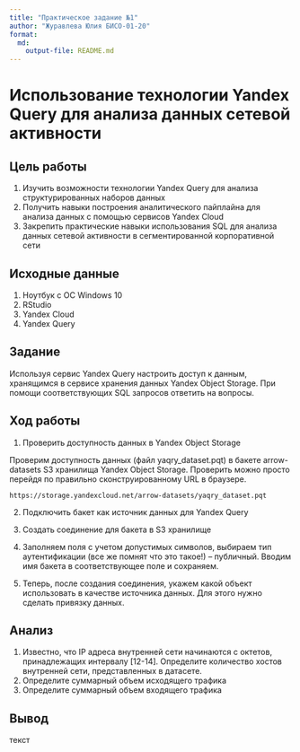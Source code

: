 ```yaml
---
title: "Практическое задание №1"
author: "Журавлева Юлия БИСО-01-20"
format:   
  md:
    output-file: README.md
---
```


# Использование технологии Yandex Query для анализа данных сетевой активности

## Цель работы

1. Изучить возможности технологии Yandex Query для анализа структурированных
наборов данных
2. Получить навыки построения аналитического пайплайна для анализа данных с
помощью сервисов Yandex Cloud
3. Закрепить практические навыки использования SQL для анализа данных сетевой
активности в сегментированной корпоративной сети

## Исходные данные

1. Ноутбук с ОС Windows 10
2. RStudio
3. Yandex Cloud
4. Yandex Query

## Задание

Используя сервис Yandex Query настроить доступ к данным, хранящимся в сервисе хранения данных Yandex Object Storage. При помощи соответствующих SQL запросов ответить на вопросы.

## Ход работы

1. Проверить доступность данных в Yandex Object Storage

Проверим доступность данных (файл yaqry_dataset.pqt) в бакете arrow-datasets S3 хранилища Yandex Object Storage. Проверить можно просто перейдя по правильно сконструированному URL в браузере.

```{}
https://storage.yandexcloud.net/arrow-datasets/yaqry_dataset.pqt
```

2. Подключить бакет как источник данных для Yandex Query

1. Создать соединение для бакета в S3 хранилище
2. Заполняем поля с учетом допустимых символов, выбираем тип аутентификации (все же помнят что это такое!) – публичный. Вводим имя бакета в соответствующее поле и сохраняем.
3. Теперь, после создания соединения, укажем какой объект использовать в качестве источника данных. Для этого нужно сделать привязку данных.

## Анализ

1. Известно, что IP адреса внутренней сети начинаются с октетов, принадлежащих
интервалу [12-14]. Определите количество хостов внутренней сети,
представленных в датасете.
2. Определите суммарный объем исходящего трафика
3. Определите суммарный объем входящего трафика

## Вывод

текст